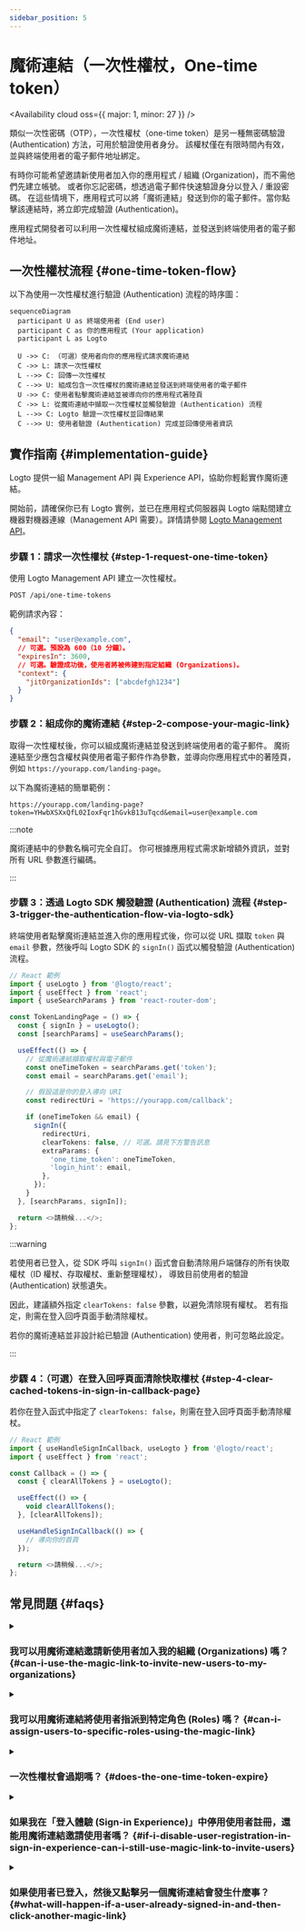 ```yaml
---
sidebar_position: 5
---
```


# 魔術連結（一次性權杖，One-time token）


<Availability cloud oss={{ major: 1, minor: 27 }} />

類似一次性密碼（OTP），一次性權杖（one-time token）是另一種無密碼驗證 (Authentication) 方法，可用於驗證使用者身分。
該權杖僅在有限時間內有效，並與終端使用者的電子郵件地址綁定。

有時你可能希望邀請新使用者加入你的應用程式 / 組織 (Organization)，而不需他們先建立帳號。
或者你忘記密碼，想透過電子郵件快速驗證身分以登入 / 重設密碼。
在這些情境下，應用程式可以將「魔術連結」發送到你的電子郵件。當你點擊該連結時，將立即完成驗證 (Authentication)。

應用程式開發者可以利用一次性權杖組成魔術連結，並發送到終端使用者的電子郵件地址。

## 一次性權杖流程 \{#one-time-token-flow}

以下為使用一次性權杖進行驗證 (Authentication) 流程的時序圖：

```mermaid
sequenceDiagram
  participant U as 終端使用者 (End user)
  participant C as 你的應用程式 (Your application)
  participant L as Logto

  U ->> C: （可選）使用者向你的應用程式請求魔術連結
  C ->> L: 請求一次性權杖
  L -->> C: 回傳一次性權杖
  C -->> U: 組成包含一次性權杖的魔術連結並發送到終端使用者的電子郵件
  U ->> C: 使用者點擊魔術連結並被導向你的應用程式著陸頁
  C ->> L: 從魔術連結中擷取一次性權杖並觸發驗證 (Authentication) 流程
  L -->> C: Logto 驗證一次性權杖並回傳結果
  C -->> U: 使用者驗證 (Authentication) 完成並回傳使用者資訊
```

## 實作指南 \{#implementation-guide}

Logto 提供一組 Management API 與 Experience API，協助你輕鬆實作魔術連結。

開始前，請確保你已有 Logto 實例，並已在應用程式伺服器與 Logto 端點間建立機器對機器連線（Management API 需要）。詳情請參閱 [Logto Management API](/integrate-logto/interact-with-management-api)。

### 步驟 1：請求一次性權杖 \{#step-1-request-one-time-token}

使用 Logto Management API 建立一次性權杖。

```bash
POST /api/one-time-tokens
```

範例請求內容：

```json
{
  "email": "user@example.com",
  // 可選。預設為 600（10 分鐘）。
  "expiresIn": 3600,
  // 可選。驗證成功後，使用者將被佈建到指定組織 (Organizations)。
  "context": {
    "jitOrganizationIds": ["abcdefgh1234"]
  }
}
```

### 步驟 2：組成你的魔術連結 \{#step-2-compose-your-magic-link}

取得一次性權杖後，你可以組成魔術連結並發送到終端使用者的電子郵件。
魔術連結至少應包含權杖與使用者電子郵件作為參數，並導向你應用程式中的著陸頁，例如 `https://yourapp.com/landing-page`。

以下為魔術連結的簡單範例：

```
https://yourapp.com/landing-page?token=YHwbXSXxQfL02IoxFqr1hGvkB13uTqcd&email=user@example.com
```

:::note

魔術連結中的參數名稱可完全自訂。
你可根據應用程式需求新增額外資訊，並對所有 URL 參數進行編碼。

:::

### 步驟 3：透過 Logto SDK 觸發驗證 (Authentication) 流程 \{#step-3-trigger-the-authentication-flow-via-logto-sdk}

終端使用者點擊魔術連結並進入你的應用程式後，你可以從 URL 擷取 `token` 與 `email` 參數，然後呼叫 Logto SDK 的 `signIn()` 函式以觸發驗證 (Authentication) 流程。

```typescript title="TokenLandingPage.tsx"
// React 範例
import { useLogto } from '@logto/react';
import { useEffect } from 'react';
import { useSearchParams } from 'react-router-dom';

const TokenLandingPage = () => {
  const { signIn } = useLogto();
  const [searchParams] = useSearchParams();

  useEffect(() => {
    // 從魔術連結擷取權杖與電子郵件
    const oneTimeToken = searchParams.get('token');
    const email = searchParams.get('email');

    // 假設這是你的登入導向 URI
    const redirectUri = 'https://yourapp.com/callback';

    if (oneTimeToken && email) {
      signIn({
        redirectUri,
        clearTokens: false, // 可選。請見下方警告訊息
        extraParams: {
          'one_time_token': oneTimeToken,
          'login_hint': email,
        },
      });
    }
  }, [searchParams, signIn]);

  return <>請稍候...</>;
};
```

:::warning

若使用者已登入，從 SDK 呼叫 `signIn()` 函式會自動清除用戶端儲存的所有快取權杖（ID 權杖、存取權杖、重新整理權杖），
導致目前使用者的驗證 (Authentication) 狀態遺失。

因此，建議額外指定 `clearTokens: false` 參數，以避免清除現有權杖。
若有指定，則需在登入回呼頁面手動清除權杖。

若你的魔術連結並非設計給已驗證 (Authentication) 使用者，則可忽略此設定。

:::

### 步驟 4：（可選）在登入回呼頁面清除快取權杖 \{#step-4-clear-cached-tokens-in-sign-in-callback-page}

若你在登入函式中指定了 `clearTokens: false`，則需在登入回呼頁面手動清除權杖。

```typescript title="Callback.tsx"
// React 範例
import { useHandleSignInCallback, useLogto } from '@logto/react';
import { useEffect } from 'react';

const Callback = () => {
  const { clearAllTokens } = useLogto();

  useEffect(() => {
    void clearAllTokens();
  }, [clearAllTokens]);

  useHandleSignInCallback(() => {
    // 導向你的首頁
  });

  return <>請稍候...</>;
};
```

## 常見問題 \{#faqs}

<details>

<summary>

### 我可以用魔術連結邀請新使用者加入我的組織 (Organizations) 嗎？ \{#can-i-use-the-magic-link-to-invite-new-users-to-my-organizations}

</summary>

可以，你可以用魔術連結邀請新使用者加入你的應用程式或組織 (Organizations)。
若要邀請新使用者加入組織，只需在請求內容中指定 `jitOrganizationIds`。

使用者驗證 (Authentication) 成功後會自動加入組織，並指派預設組織角色 (Roles)。
請參閱組織 (Organization) 詳細頁的「即時佈建 (Just-in-time provisioning)」區塊，並設定組織的預設角色 (Roles)。

</details>

<details>

<summary>

### 我可以用魔術連結將使用者指派到特定角色 (Roles) 嗎？ \{#can-i-assign-users-to-specific-roles-using-the-magic-link}

</summary>

魔術連結驗證 (Authentication) 流程不支援直接指派角色 (Roles) 給使用者。但你可以透過 [Webhooks](/developers/webhooks) 與 [Management API](/user-management/manage-users#manage-roles-of-users) 在使用者註冊後更新其角色 (Roles)。

</details>

<details>

<summary>

### 一次性權杖會過期嗎？ \{#does-the-one-time-token-expire}

</summary>

會，一次性權杖會在指定的 `expiresIn` 時間（秒）後過期。預設有效時間為 10 分鐘。

</details>

<details>

<summary>

### 如果我在「登入體驗 (Sign-in Experience)」中停用使用者註冊，還能用魔術連結邀請使用者嗎？ \{#if-i-disable-user-registration-in-sign-in-experience-can-i-still-use-magic-link-to-invite-users}

</summary>

可以，即使你在「登入體驗 (Sign-in Experience)」中停用使用者註冊，仍可使用魔術連結邀請使用者。

</details>

<details>

<summary>

### 如果使用者已登入，然後又點擊另一個魔術連結會發生什麼事？ \{#what-will-happen-if-a-user-already-signed-in-and-then-click-another-magic-link}

</summary>

可能有以下幾種情境：

1. 使用者已登入，然後點擊與目前帳號關聯的魔術連結。此時，Logto 仍會驗證一次性權杖，並在需要時將使用者佈建到指定組織 (Organizations)。
2. 使用者已登入，然後點擊與不同帳號關聯的魔術連結。此時，Logto 會提示使用者切換為新帳號，或以目前帳號返回應用程式。
   1. 若使用者選擇切換為新帳號，Logto 會在權杖驗證成功後切換至新帳號。
   2. 若使用者選擇維持目前帳號，Logto 不會驗證權杖，並以目前帳號返回應用程式。
3. 若你的登入提示設為 "login" 或包含 "login"，Logto 會自動以一次性權杖關聯的帳號登入，且不會提示切換。

</details>
